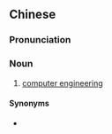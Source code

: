 ==Chinese==
{{zh-forms|s=电脑工程|type=22}}

===Pronunciation===
{{zh-pron
|m=diànnǎo gōngchéng
|c=diu6 nou5 gung1 cing4
|cat=n
}}

===Noun===
{{zh-noun}}

# [[computer engineering]]

====Synonyms====
* {{zh-l|計算機工程}}